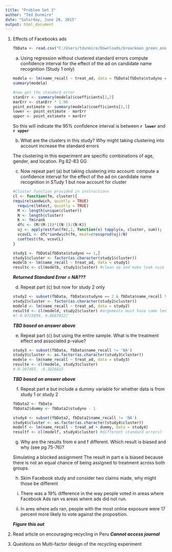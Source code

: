---
title: "Problem Set 3"
author: "Ted Dunmire"
date: "Saturday, June 20, 2015"
output: html_document
---


1. Effects of Facebooks ads

    ```{r}
    fbData <- read.csv("C:/Users/tdunmire/Downloads/broockman_green_anon_pooled_fb_users_only.csv")
    ```

    a. Using regression without clustered standard errors compute confidence interval for the effect of the ad on candidate name recognition (Study 1 only)
    
    ```{r}
    modela <- lm(name_recall ~ treat_ad, data = fbData[fbData$studyno == 1,])
    summary(modela)
    
    #now get the standard error
    stanErr <- summary(modela)$coefficients[2,2]
    marErr <- stanErr * 1.96
    point_estimate <- summary(modela)$coefficients[2,1]
    lower <- point_estimate - marErr
    upper <- point_estimate + marErr
    ```
    
    So this will indicate the 95% confidence interval is between **`r lower`** and **`r upper`**
    
    b. What are the clusters in this study? Why might taking clustering into account increase the standard errors
    
    The clustering in this experiment are specific combinations of age, gender, and location. Pg 82-83 GG                                                                                                                                                                                                                                                                                                                                                                                                                                                                                                                                                                                                                                                                                 
    
    c. Now repeat part (a) but taking clustering into account: compute a confidence interval for the effect of the ad on candidate name recognition in STudy 1 but now account for cluster
    
    ```{r}
    #Cluster function provided in instructions
    cl <- function(fm, cluster){
    require(sandwich, quietly = TRUE)
	  require(lmtest, quietly = TRUE)
	  M <- length(unique(cluster))
	  N <- length(cluster)
	  K <- fm$rank
	  dfc <- (M/(M-1))*((N-1)/(N-K))
	  uj <- apply(estfun(fm),2, function(x) tapply(x, cluster, sum));
	  vcovCL <- dfc*sandwich(fm, meat=crossprod(uj)/N)
	  coeftest(fm, vcovCL)
    }
    
    study1 <- fbData[fbData$studyno == 1,] 
    study1$cluster <- factor(as.character(study1$cluster))
    modelb <- lm(name_recall ~ treat_ad, data = study1)
    resultc <- cl(modelb, study1$cluster) #clean up and make look nice
    ```
    
    ***Returned Standard Error = NA???***
    
    d. Repeat part (c) but now for study 2 only
    
    ```{r}
    study2 <- subset(fbData, fbData$studyno == 2 & fbData$name_recall != 'NA')
    study2$cluster <- factor(as.character(study2$cluster))
    modeld <- lm(name_recall ~ treat_ad, data = study2)
    resultd <- cl(modeld, study2$cluster) #arguments must have same length 
    #[-0.0723899, 0.0667832]
    ```
    
    ***TBD based on answer above***
    
    e. Repeat part (c) but using the entire sample. What is the treatment effect and associated p-value?
    
    ```{r}
    study3 <- subset(fbData, fbData$name_recall != 'NA')
    study3$cluster <- as.factor(as.character(study3$cluster))
    modele <- lm(name_recall ~ treat_ad, data = study3)
    resulte <- cl(modele, study3$cluster)
    #-0.207465, -0.1026815
    ```
    
    ***TBD based on answer above***
    
    f. Repeat part e but include a dummy variable for whether data is from study 1 or study 2
    
    ```{r}
    fbData2 <- fbData
    fbData2$dummy <- fbData2$studyno - 1
    
    study4 <- subset(fbData2, fbData2$name_recall != 'NA')
    study4$cluster <- as.factor(as.character(study4$cluster))
    modelf <- lm(name_recall ~ treat_ad + dummy, data = study4)
    resultf <- cl(modelf, study4$cluster) #different standard errors?
    ```
    
    g. Why are the results from e and f different. Which result is biased and why (see pg 75-76)? 
    
    Simulating a blocked assignment 
    The result in part e is biased because there is not an equal chance of being assigned to treatment across both groups. 
    
    h. Skim Facebook study and consider two claims made, why might those be different
    
    i. There was a 19% difference in the way people voted in areas where Facebook Ads ran vs areas where ads did not run. 
    
    ii. In ares where ads ran, people with the most online exposure were 17 percent more likely to vote against the proposition. 
    
    
    ***Figure this out***
    
    
2. Read article on encouraging recycling in Peru ***Cannot access journal***

3. Questions on Multi-factor design of the recycling experiment
